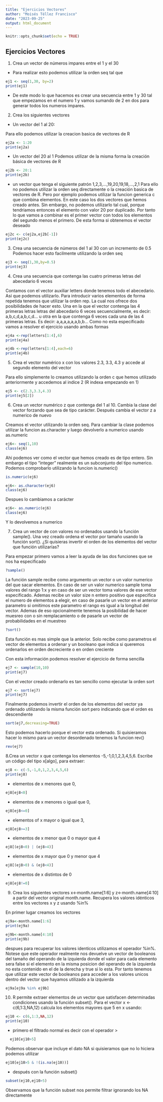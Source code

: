 ```yaml
---
title: "Ejercicios Vectores"
author: "Moisés Téllez Francisco"
date: "2023-09-25"
output: html_document
---
```


```r
knitr::opts_chunk$set(echo = TRUE)
```

## Ejercicios Vectores

1.  Crea un vector de números impares entre el 1 y el 30

-   Para realizar esto podemos utilizar la orden seq tal que

```r
ej1 <- seq(1,30, by=2)
print(ej1)
```

-   De este modo lo que hacemos es crear una secuencia entre 1 y 30 tal que empezamos en el numero 1 y vamos sumando de 2 en dos para generar todos los numeros impares.

2.  Crea los siguientes vectores

-   Un vector del 1 al 20:

Para ello podemos utilizar la creacion basica de vectores de R

```r
ej2a <- 1:20
print(ej2a)
```

-   Un vector del 20 al 1 Podemos utilizar de la misma forma la creación básica de vectores de R

```r
ej2b <- 20:1
print(ej2b)
```

-   un vector que tenga el siguiente patrón 1,2,3,...,19,20,19,18,...,2,1 Para ello no podemos utilizar la orden seq directamente o la creación basica de vectores de R. Pero por ejemplo podemos utilizar la funcion generica c que combina elementos. En este caso los dos vectores que hemos creado antes. Sin embargo, no podemos utilizarlo tal cual, porque tendriamos entonces el elemento con valor 20 por duplicado. Por tanto lo que vamos a combinar es el primer vector con todos los elementos del segundo menos el primero. De esta forma si obtenemos el vector deseado

```r
ej2c <- c(ej2a,ej2b[-1])
print(ej2c)
```

3.  Crea una secuencia de números del 1 al 30 con un incremento de 0.5 Podemos hacer esto facilmente utilizando la orden seq

```r
ej3 <- seq(1,30,by=0.5)
print(ej3)
```

4.  Crea una secuencia que contenga las cuatro primeras letras del abecedario 6 veces

Contamos con el vector auxiliar letters donde tenemos todo el abecedario. Así que podemos utilizarlo. Para introducir varios elementos de forma repetida tenemos que utilizar la orden rep. La cual nos ofrece dos posibilidades de hacer esto. Una en la que el vector contenga las 4 primeras letras letras del abecedario 6 veces secuencialmente, es decir: a,b,c,d,a,b,c,d... u otra en la que contenga 6 veces cada una de las 4 primeras letras. Es decir: a,a,a,a,a,a,b,b... Como no esta especificado vamos a resolver el ejercicio usando ambas formas

```r
ej4a <-rep(letters[1:4],6)
print(ej4a)

```

```r
ej4b <-rep(letters[1:4],each=6)
print(ej4b)
```

5.  Crea el vector numérico x con los valores 2.3, 3.3, 4.3 y accede al segundo elemento del vector

Para ello simplemente lo creamos utilizando la orden c que hemos utilizado anteriormente y accedemos al indice 2 (R indexa empezando en 1)

```r
ej5 <- c(2.3,3.3,4.3)
print(ej5[2])
```

6.  Crea un vector numérico z que contenga del 1 al 10. Cambia la clase del vector forzando que sea de tipo carácter. Después cambia el vector z a numerico de nuevo

Creamos el vector utilizando la orden seq. Para cambiar la clase podemos utilizar la funcion as.character y luego devolverlo a numerico usando as.numeric

```r
ej6<- seq(1,10)
class(ej6)
```

Ahi podemos ver como el vector que hemos creado es de tipo entero. Sin embargo el tipo "integer" realmente es un subconjunto del tipo numerico. Podemos comprobarlo utilizando la funcion is.numeric()

```r
is.numeric(ej6)
```

```r
ej6<- as.character(ej6)
class(ej6)
```

Despues lo cambiamos a carácter

```r
ej6<- as.numeric(ej6)
class(ej6)
```

Y lo devolvemos a numerico

7.  Crea un vector de con valores no ordenados usando la función sample(). Una vez creado ordena el vector por tamaño usando la función sort(). ¿Si quisieras invertir el orden de los elementos del vector que función utilizarías?

Para empezar primero vamos a leer la ayuda de las dos funciones que se nos ha especificado
```r
?sample()
```
La función sample recibe como argumento un vector o un valor numerico del que sacar elementos. En caso de ser un valor numerico sample toma valores del rango 1:x y en caso de ser un vector toma valores de ese vector especificado. Ademas recibe un valor size n entero positivo que especifica el numero de elementos a elegir, en caso de pasarle un vector en el anterior parametro si omitimos este parametro el rango es igual a la longitud del vector. Ademas de eso opcionalmente tenemos la posibilidad de hacer muesreo con o sin remplacamiento o de pasarle un vector de probabilidades en el muestreo

```r
?sort()
```
Esta función es mas simple que la anterior. Solo recibe como parametros el vector de elementos a ordenar y un booleano que indica si queremos ordenarlos en orden decreciente o en orden creciente

Con esta información podemos resolver el ejercicio de forma sencilla

```r
ej7 <- sample(10,10)
print(ej7)
```
Con el vector creado ordenarlo es tan sencillo como ejecutar la orden sort
```r
ej7 <- sort(ej7)
print(ej7)
```

Finalmente podemos invertir el orden de los elementos del vector ya ordenado utilizando la misma función sort pero indicando que el orden es descendiente

```r
sort(ej7,decreasing=TRUE)
```

Esto podemos hacerlo porque el vector esta ordenado. Si quisieramos hacer lo mismo para un vector desordenado tenemos la funcion rev()
```r
rev(ej7)
```

8.Crea un vector x que contenga los elementos -5,-1,0,1,2,3,4,5,6. Escribe un código del tipo x[algo], para extraer:

```r
ej8 <- c(-5,-1,0,1,2,3,4,5,6)
print(ej8)
```

- elementos de x menores que 0,
```r
ej8[ej8<0]
```
- elementos de x menores o igual que 0,
```r
ej8[ej8<=0]
```
- elementos of x mayor o igual que 3,
```r
ej8[ej8>=3]
```
- elementos de x menor que 0 o mayor que 4 
```r
ej8[(ej8<0) | (ej8>4)]
```
- elementos de x mayor que 0 y menor que 4
```r
ej8[(ej8>0) & (ej8<4)]
```
- elementos de x distintos de 0
```r
ej8[ej8!=0]
```

9. Crea los siguientes vectores x<-month.name[1:6] y z<-month.name[4:10] a partir del vector original month.name. Recupera los valores idénticos entre los vectores x y z usando %in%

En primer lugar creamos los vectores 

```r
ej9a<-month.name[1:6]
print(ej9a)
```

```r
ej9b<-month.name[4:10]
print(ej9b)
```

despues para recuperar los valores identicos utilizamos el operador %in%. Notese que este operador realmente nos devuelve un vector de booleanos del tamaño del operando de la izquierda donde el valor para cada elemento sera false si el elemento en la misma posicion del operando de la izquierda no esta contenido en el de la derecha y true si lo esta. Por tanto tenemos que utilizar este vector de booleanos para acceder a los valores unicos dentro del vector que hayamos utilizado a la izquierda

```r
ej9a[ej9a %in% ej9b]
```

10. R permite extraer elementos de un vector que satisfacen determinadas condiciones usando la función subset(). Para el vector x <- c(6,1:3,NA,12) calcula los elementos mayores que 5 en x usando:

```r
ej10 <- c(6,1:3,NA,12)
print(ej10)
```

- primero el filtrado normal es decir con el operador >

```r
  ej10[ej10>5]
```

Podemos observar que incluye el dato NA si quisieramos que no lo hiciera podemos utilizar

```r
ej10[ej10>5 & !(is.na(ej10))]
```

- después con la función subset()

```r
subset(ej10,ej10>5)
```

Observamos que la función subset nos permite filtrar ignorando los NA directamente